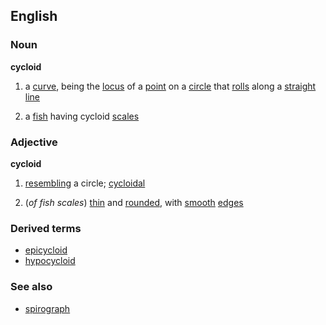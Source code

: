 ==English==
===Noun===
{{wikipedia}}
'''cycloid'''
#{{mathematics}} a [[curve]], being the [[locus]] of a [[point]] on a [[circle]] that [[roll]]s along a [[straight]] [[line]]
#{{zoology}} a [[fish]] having cycloid [[scale]]s
===Adjective===
'''cycloid'''
# [[resembling]] a circle; [[cycloidal]]
#{{zoology}} (''of fish scales'') [[thin]] and [[round]]ed, with [[smooth]] [[edge]]s
===Derived terms===
*[[epicycloid]]
*[[hypocycloid]]
===See also===
*[[spirograph]]
